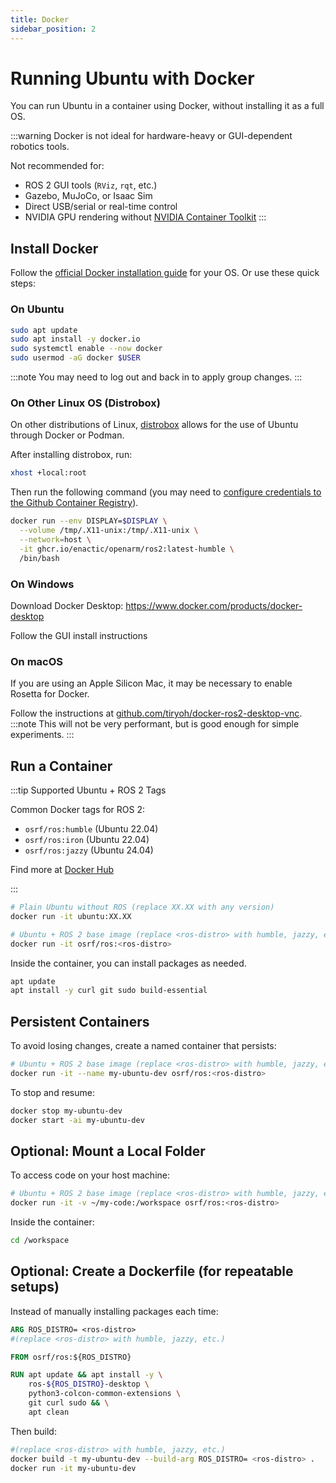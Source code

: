 ```yaml
---
title: Docker
sidebar_position: 2
---
```


# Running Ubuntu with Docker

You can run Ubuntu in a container using Docker, without installing it as a full OS.

:::warning
Docker is not ideal for hardware-heavy or GUI-dependent robotics tools.

Not recommended for:
- ROS 2 GUI tools (`RViz`, `rqt`, etc.)
- Gazebo, MuJoCo, or Isaac Sim
- Direct USB/serial or real-time control
- NVIDIA GPU rendering without [NVIDIA Container Toolkit](https://docs.nvidia.com/datacenter/cloud-native/container-toolkit/install-guide.html)
:::

## Install Docker

Follow the [official Docker installation guide](https://docs.docker.com/get-started/get-docker/) for your OS. Or use these quick steps:

### On Ubuntu
```bash
sudo apt update
sudo apt install -y docker.io
sudo systemctl enable --now docker
sudo usermod -aG docker $USER
```
:::note
You may need to log out and back in to apply group changes.
:::

### On Other Linux OS (Distrobox)
On other distributions of Linux, [distrobox](https://distrobox.it/) allows for the use of Ubuntu through Docker or Podman.

After installing distrobox, run:

```sh
xhost +local:root
```

Then run the following command (you may need to [configure credentials to the Github Container Registry](https://docs.github.com/en/packages/working-with-a-github-packages-registry/working-with-the-container-registry)).

```sh
docker run --env DISPLAY=$DISPLAY \
  --volume /tmp/.X11-unix:/tmp/.X11-unix \
  --network=host \
  -it ghcr.io/enactic/openarm/ros2:latest-humble \
  /bin/bash
``` 

### On Windows

Download Docker Desktop: https://www.docker.com/products/docker-desktop

Follow the GUI install instructions

### On macOS

If you are using an Apple Silicon Mac, it may be necessary to enable Rosetta for Docker.

Follow the instructions at [github.com/tiryoh/docker-ros2-desktop-vnc](https://github.com/Tiryoh/docker-ros2-desktop-vnc/tree/master).  
:::note
This will not be very performant, but is good enough for simple experiments.
:::

## Run a Container

:::tip Supported Ubuntu + ROS 2 Tags

Common Docker tags for ROS 2:

- `osrf/ros:humble` (Ubuntu 22.04)
- `osrf/ros:iron` (Ubuntu 22.04)
- `osrf/ros:jazzy` (Ubuntu 24.04)

Find more at [Docker Hub](https://hub.docker.com/r/osrf/ros/tags)

:::


```bash
# Plain Ubuntu without ROS (replace XX.XX with any version)
docker run -it ubuntu:XX.XX
```

```bash
# Ubuntu + ROS 2 base image (replace <ros-distro> with humble, jazzy, etc.)
docker run -it osrf/ros:<ros-distro>
```

Inside the container, you can install packages as needed.

```bash
apt update
apt install -y curl git sudo build-essential
```

## Persistent Containers

To avoid losing changes, create a named container that persists:

```bash
# Ubuntu + ROS 2 base image (replace <ros-distro> with humble, jazzy, etc.)
docker run -it --name my-ubuntu-dev osrf/ros:<ros-distro>
```

To stop and resume:
```bash 
docker stop my-ubuntu-dev
docker start -ai my-ubuntu-dev
```

## Optional: Mount a Local Folder

To access code on your host machine:
```bash
# Ubuntu + ROS 2 base image (replace <ros-distro> with humble, jazzy, etc.)
docker run -it -v ~/my-code:/workspace osrf/ros:<ros-distro>
```

Inside the container:
```bash
cd /workspace
```

## Optional: Create a Dockerfile (for repeatable setups)

Instead of manually installing packages each time:

```Dockerfile
ARG ROS_DISTRO= <ros-distro>
#(replace <ros-distro> with humble, jazzy, etc.)

FROM osrf/ros:${ROS_DISTRO}

RUN apt update && apt install -y \
    ros-${ROS_DISTRO}-desktop \
    python3-colcon-common-extensions \
    git curl sudo && \
    apt clean

```

Then build:
```bash
#(replace <ros-distro> with humble, jazzy, etc.)
docker build -t my-ubuntu-dev --build-arg ROS_DISTRO= <ros-distro> .
docker run -it my-ubuntu-dev
```
